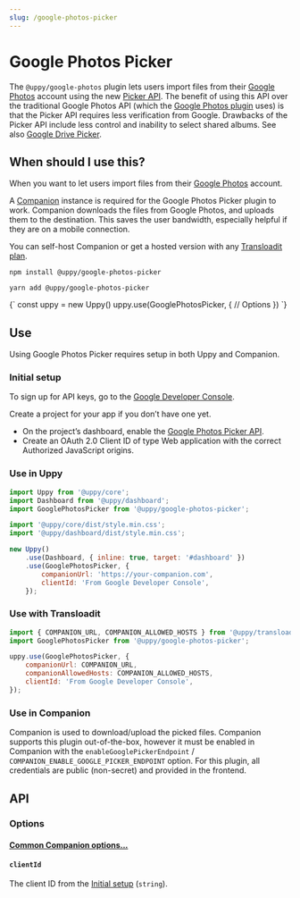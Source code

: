 ```yaml
---
slug: /google-photos-picker
---
```


# Google Photos Picker

The `@uppy/google-photos` plugin lets users import files from their
[Google Photos](https://photos.google.com) account using the new
[Picker API](https://developers.google.com/photos/picker). The benefit of using
this API over the traditional Google Photos API (which the
[Google Photos plugin](./google-photos.mdx) uses) is that the Picker API
requires less verification from Google. Drawbacks of the Picker API include less
control and inability to select shared albums. See also
[Google Drive Picker](./google-drive-picker.mdx).

## When should I use this?

When you want to let users import files from their
[Google Photos](https://photos.google.com) account.

A [Companion](/docs/companion) instance is required for the Google Photos Picker
plugin to work. Companion downloads the files from Google Photos, and uploads
them to the destination. This saves the user bandwidth, especially helpful if
they are on a mobile connection.

You can self-host Companion or get a hosted version with any
[Transloadit plan](https://transloadit.com/pricing/).

<Tabs>
  <TabItem value="npm" label="NPM" default>

```shell
npm install @uppy/google-photos-picker
```

  </TabItem>

  <TabItem value="yarn" label="Yarn">

```shell
yarn add @uppy/google-photos-picker
```

  </TabItem>

  <TabItem value="cdn" label="CDN">
    <UppyCdnExample>
      {`
        const uppy = new Uppy()
        uppy.use(GooglePhotosPicker, {
          // Options
        })
      `}
    </UppyCdnExample>
  </TabItem>
</Tabs>

## Use

Using Google Photos Picker requires setup in both Uppy and Companion.

### Initial setup

To sign up for API keys, go to the
[Google Developer Console](https://console.developers.google.com/).

Create a project for your app if you don’t have one yet.

- On the project’s dashboard, enable the
  [Google Photos Picker API](https://console.cloud.google.com/apis/library/photospicker.googleapis.com).
- Create an OAuth 2.0 Client ID of type Web application with the correct
  Authorized JavaScript origins.

### Use in Uppy

```js {10-13} showLineNumbers
import Uppy from '@uppy/core';
import Dashboard from '@uppy/dashboard';
import GooglePhotosPicker from '@uppy/google-photos-picker';

import '@uppy/core/dist/style.min.css';
import '@uppy/dashboard/dist/style.min.css';

new Uppy()
	.use(Dashboard, { inline: true, target: '#dashboard' })
	.use(GooglePhotosPicker, {
		companionUrl: 'https://your-companion.com',
		clientId: 'From Google Developer Console',
	});
```

### Use with Transloadit

```js
import { COMPANION_URL, COMPANION_ALLOWED_HOSTS } from '@uppy/transloadit';
import GooglePhotosPicker from '@uppy/google-photos-picker';

uppy.use(GooglePhotosPicker, {
	companionUrl: COMPANION_URL,
	companionAllowedHosts: COMPANION_ALLOWED_HOSTS,
	clientId: 'From Google Developer Console',
});
```

### Use in Companion

Companion is used to download/upload the picked files. Companion supports this
plugin out-of-the-box, however it must be enabled in Companion with the
`enableGooglePickerEndpoint` / `COMPANION_ENABLE_GOOGLE_PICKER_ENDPOINT` option.
For this plugin, all credentials are public (non-secret) and provided in the
frontend.

## API

### Options

#### [Common Companion options...](./companion-options.mdx)

#### `clientId`

The client ID from the [Initial setup](#initial-setup) (`string`).
